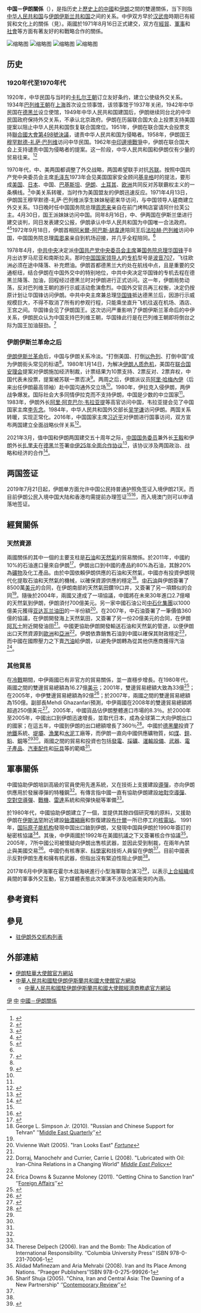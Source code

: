 {{not|中華民國與伊朗關係}}
{{Dablink|關於其他「中」字國家與「伊」字國家的外交關係，詳見'''[[中伊關係|中伊關係 (消歧義)]]'''。}}

{{Infobox Bilateral relations|中华人民共和国－伊朗伊斯兰共和国|Iran|PRC|mission1=[[伊朗駐華大使館|伊朗駐華大使館]]|mission2=[[中國駐伊朗大使館|中國駐伊朗大使館]]|envoytitle1=[[伊朗駐華大使列表|大使]]|envoy1=[[穆罕默德·克沙瓦尔兹·扎德|穆罕默德·克沙瓦尔兹·扎德]]<ref>{{cite web |title = 驻华大使到任顺序及递交国书日期 |url = https://www.mfa.gov.cn/web/lbfw_673061/fgzl_673083/202201/t20220114_10495616.shtml |publisher = 中华人民共和国外交部 |access-date = 2022-05-21 |archive-date = 2022-02-15 |archive-url = https://web.archive.org/web/20220215180551/https://www.mfa.gov.cn/web/lbfw_673061/fgzl_673083/202201/t20220114_10495616.shtml }}</ref>|envoytitle2=[[中國駐伊朗大使列表|大使]]|envoy2=[[常华|常华]]|map=Iran China Locator.png}}

'''中国－伊朗關係'''（{{lang-fa|روابط ایران و چین}}），是指历史上[[中國|歷史上的中國]]和[[伊朗歷史|伊朗]]之間的雙邊關係，当下则指[[中华人民共和国|中华人民共和国]]与[[伊朗伊斯兰共和国|伊朗伊斯兰共和国]]之间的关系。中伊双方早於[[汉武帝|汉武帝]]時期已有經貿和文化上的關係（見{{link-en|中國－波斯關係|Sino-Persian relations}}）。兩國於1971年8月16日正式建交，双方在[[国际贸易|經貿]]、[[軍事|軍事]]和[[社會|社會]]等方面有著友好的和戰略合作的關係。

[[File:Fpchina.jpg|缩略图]]
[[File:Iran_VS_China.jpg|缩略图]]
[[File:Visistation_of_Jiang_Zemin_to_Iran-_Mohammad_Khatami-_April_20,_2002_(2).png|缩略图]]
[[File:Ali_Khamenei_met_with_Xi_Jinping_in_Tehran_2016_(7).jpg|缩略图]]

== 历史 ==
=== 1920年代至1970年代 ===
1920年，中华民国与当时的[[卡扎尔王朝|卡扎尔王朝]]订立友好条约，建立公使级外交关系。1934年[[巴列维王朝|巴列维王朝]]在[[上海|上海]]首次设立领事馆，该领事馆于1937年关闭，1942年中华民国在[[德黑兰|德黑兰]]设立使馆，1949年中华人民共和国建国后，伊朗继续同台北的中华民国政府保持外交关系，不承认北京政府。伊朗在历届联合国大会上投票支持美国提案以阻止中华人民共和国恢复联合国席位。1951年，伊朗在联合国大会投票支持[[聯合國大會第498號決議|聯合國大會第498號決議]]，谴责中华人民共和国为侵略者。1958年，伊朗国王[[穆罕默德-礼萨·巴列维|穆罕默德-礼萨·巴列维]]访问中华民国。1962年[[中印邊境戰爭|中印邊境戰爭]]中，伊朗在联合国大会上支持谴责中国为侵略者的提案。这一阶段，中华人民共和国和伊朗仅有少量的贸易往来。<ref name="history.mofcom">{{cite web |title=一带一路> 伊朗>四、与中国的外交关系 |url=http://history.mofcom.gov.cn/?bandr=ylyzgdwjgx |website=商务历史 |publisher=中华人民共和国商务部 |accessdate=2019-02-10 |archive-url=https://web.archive.org/web/20190210062039/http://history.mofcom.gov.cn/?bandr=ylyzgdwjgx |archive-date=2019-02-10 |dead-url=yes }}</ref><ref name="M.Wang">{{cite journal |author1=王猛 |title=1945~2005:中国与伊朗外交关系考略 |journal=新疆社会科学 |date=2008 |issue=4 |pages=51-57}}</ref>

1970年代，中、美两国都调整了外交战略，两国希望联手对抗[[苏联|苏联]]。按照中国共产党中央委员会主席[[毛泽东|毛泽东]]1973年会见美国国家安全顾问[[基辛格|基辛格]]时的提法，要形成[[美国|美国]]、[[日本|日本]]、中国、[[巴基斯坦|巴基斯坦]]、[[伊朗|伊朗]]、[[土耳其|土耳其]]、[[欧洲|欧洲]]共同反对苏联霸权主义的一条横线。<ref>{{cite web |title=毛泽东主席关于三个世界的理论和“一条线”战略 |url=https://www.mfa.gov.cn/mfa_chn//ziliao_611306/wjs_611318/2159_611322/t8972.shtml |website=中华人民共和国外交部 |accessdate=2019-02-10 |archive-date=2019-02-12 |archive-url=https://web.archive.org/web/20190212011946/https://www.mfa.gov.cn/mfa_chn//ziliao_611306/wjs_611318/2159_611322/t8972.shtml |dead-url=no }}</ref>中美关系转暖，当时作为美国盟友的伊朗迅速反应。1971年4月13日，伊朗国王穆罕默德-礼萨·巴列维派孪生妹妹{{le|阿什拉芙·巴列维|Ashraf Pahlavi|阿什拉芙公主}}秘密来华访问，与中国领导人磋商建立外交关系。13日晚时任中国国务院总理[[周恩来|周恩来]]亲自在前门烤鸭店宴请阿什拉芙公主。4月30日，国王派妹妹{{le|法蒂玛·巴列维|Fatimeh Pahlavi|法蒂玛公主}}访问中国。同年8月16日，中、伊两国在伊斯兰堡进行建交谈判，同日发表建交公报，伊朗承认中华人民共和国为中国唯一合法政府。<ref>{{cite news |title=为周总理接待伊朗公主访华保驾护航 |url=https://www.thepaper.cn/newsDetail_forward_2663664 |accessdate=2019-02-10 |work=澎湃新闻 《纵横》杂志 |date=2018-11-23 |archive-date=2019-02-12 |archive-url=https://web.archive.org/web/20190212011938/https://www.thepaper.cn/newsDetail_forward_2663664 |dead-url=no }}</ref><ref name="beijingreview">{{cite news |title=中国与伊朗关系回眸 |url=http://www.beijingreview.cn/2009news/guoji/guancha/2011-07/15/content_377075.htm |accessdate=2019-02-10 |work=北京周报 |date=2011-07-07 |archive-date=2019-02-12 |archive-url=https://web.archive.org/web/20190212011428/http://www.beijingreview.cn/2009news/guoji/guancha/2011-07/15/content_377075.htm |dead-url=no }}</ref>1972年9月18日，伊朗首相[[阿米爾-阿巴斯·胡韋達|阿米爾-阿巴斯·胡韋達]]陪同王后[[法拉赫·巴列維|法拉赫·巴列維]]访问中国，中国国务院总理[[周恩来|周恩来]]亲自到机场迎接，并几乎全程陪同。<ref name="beijingreview" />

1978年4月，[[中国共产党中央委员会|中共中央]]决定派[[中国共产党中央委员会主席|中国共产党中央委员会主席]]兼[[国务院总理|国务院总理]][[华国锋|华国锋]]于8月出访罗马尼亚和南斯拉夫。那时[[中华人民共和国最高领导人|中国国家领导人]]的[[中华人民共和国专机|专机]]型号是[[波音707|波音707]]，飞往欧洲必须在途中降落、补充燃油。伊朗首都德黑兰大约处在航线中点，且是重要的交通枢纽，结合伊朗在中国外交中的特别地位，中共中央决定华国锋的专机去程在德黑兰降落、加油，回程经过德黑兰时对伊朗进行正式访问。这一年，伊朗局势动荡，反对巴列维王朝的游行示威活动愈演愈烈。中国外交官员再三权衡，决定仍按原计划让华国锋访问伊朗。中共中央主席兼总理[[华国锋|华国锋]]抵达德黑兰后，因游行示威规模巨大，不得不取消了所有的参观行程，只能乘坐直升飞机往返在机场、酒店、王宫之间。华国锋会见了伊朗国王。这次访问严重影响了伊朗伊斯兰革命后的中伊关系，伊朗民众认为中国支持巴列维王朝，华国锋此行是在巴列维王朝即将倒台之际为国王加油鼓劲。<ref name="takungpao">{{cite news |title=华国锋首次访问伊朗的前因后果 |url=http://news.takungpao.com/world/watch/2015-03/2952852.html?pc |accessdate=2019-02-10 |work=大公网 |date=2015-03-23 |archive-date=2019-02-12 |archive-url=https://web.archive.org/web/20190212011633/http://news.takungpao.com/world/watch/2015-03/2952852.html?pc |dead-url=no }}</ref>

=== 伊朗伊斯兰革命之后 ===
[[伊朗伊斯兰革命|伊朗伊斯兰革命]]后，中国与伊朗关系冷淡。“打倒美国、打倒[[以色列|以色列]]、打倒中国”成为伊朗街头常见的标语<ref name="takungpao" />。1980年1月14日，为解决[[伊朗人质危机|伊朗人质危机]]，美国在[[联合国安理会|联合国安理会]]提案对伊朗施加经济制裁，计票结果为10票支持、2票反对、2票弃权，中国代表未投票，提案被苏联一票否决<ref>{{cite news |title=Soviets Veto Sanctions By U.N. Against Iran |url=https://www.washingtonpost.com/archive/politics/1980/01/14/soviets-veto-sanctions-by-un-against-iran/9d6b8b82-e415-4d14-b421-3b620ecdb88a/?utm_term=.959ed8ea1f15 |accessdate=2019-02-10 |work=The Washington Post |date=1980-01-14 |archive-date=2019-02-12 |archive-url=https://web.archive.org/web/20190212011908/https://www.washingtonpost.com/archive/politics/1980/01/14/soviets-veto-sanctions-by-un-against-iran/9d6b8b82-e415-4d14-b421-3b620ecdb88a/?utm_term=.959ed8ea1f15 |dead-url=no }}</ref>。两周之后，伊朗派议员[[阿里·哈梅內伊|阿里·哈梅內伊]]（后来出任伊朗最高领袖）赴中国沟通外交立场<ref name="history.mofcom" />。1980年，伊拉克入侵伊朗，两伊战争爆发。国际社会大多同情伊拉克而不支持伊朗，中国是少数的中立国家<ref name="beijingreview" />。1983年，伊朗外长[[阿里·阿克巴尔·韦拉亚提|阿里·阿克巴尔·韦拉亚提]]等高官访问中国，韦拉亚提会见了中国国家主席[[李先念|李先念]]。1984年，中华人民共和国外交部长[[吴学谦|吴学谦]]访问伊朗。两国关系转暖，实现正常化。2016年，中国国家主席[[习近平|习近平]]对伊朗进行国事访问，双方宣布两国建立全面战略伙伴关系<ref>{{Cite web|title=习近平同伊朗总统鲁哈尼举行会谈|url=http://www.xinhuanet.com/world/2018-06/10/c_1122964989.htm|accessdate=2021-03-28|date=2018-06-10|publisher=新华网|language=zh|archiveurl=https://archive.today/20210328074051/http://www.xinhuanet.com/world/2018-06/10/c_1122964989.htm|archivedate=2021-03-28|dead-url=no}}</ref>。

2021年3月，值中国和伊朗两国建交五十周年之际，[[国务委员|中国国务委员]]兼外长[[王毅|王毅]]和伊朗外长[[穆罕默德·贾瓦德·扎里夫|扎里夫]]在[[德黑兰|德黑兰]]签署[[中伊25年全面合作协议|中伊25年全面合作协议]]<ref>{{Cite web|title=中伊签署25年全面合作协议，伊朗官员：将为新“世界秩序”奠定基础|url=https://www.guancha.cn/internation/2021_03_28_585542.shtml|accessdate=2021-03-28|author=观察者网 齐倩|date=2021-03-28|publisher=观察者网|language=zh|archiveurl=https://archive.today/20210328074716/https://www.guancha.cn/internation/2021_03_28_585542.shtml|archivedate=2021-03-28|dead-url=no}}</ref>，该协议涉及两国政治、战略和经济的合作<ref>{{Cite web|title=中国与伊朗签署25年全面合作协议，涉政治、战略和经济合作|url=https://www.guancha.cn/internation/2021_03_28_585519.shtml|accessdate=2021-03-28|date=2021-03-28|publisher=观察者网|language=zh|archiveurl=https://archive.today/20210328074710/https://www.guancha.cn/internation/2021_03_28_585519.shtml|archivedate=2021-03-28|dead-url=no}}</ref>。

== 两国签证 ==
2019年7月21日起，伊朗单方面允许中国公民持普通护照免签证入境伊朗21天。而目前伊朗公民入境中国大陆和香港均需提前办理签证<ref name="history.mofcom" /><ref>{{Cite web |title=自即日起，中华人民共和国公民前往伊朗旅游可享受免签待遇，允许逗留时间为二十一日。 |url=https://weibo.com/2312751365/HEwza9DXk?from=page_1005052312751365_profile&wvr=6&mod=weibotime&type=comment#_rnd1563714103898 |date=2019-07-21 |work=伊朗驻华大使馆 |accessdate=2020-03-03 |archive-date=2020-05-11 |archive-url=https://web.archive.org/web/20200511040639/https://www.weibo.com/2312751365/HEwza9DXk?from=page_1005052312751365_profile&wvr=6&mod=weibotime&type=comment#_rnd1563714103898 |dead-url=no }}</ref>，而入境澳门则可以申请落地签证。

== 經貿關係 ==
=== 天然資源 ===
兩國關係的其中一個的主要支柱是[[石油|石油]]和[[天然氣|天然氣]]的貿易關係。於2011年，中國約10%的石油進口量來自伊朗<ref>{{citation|publisher=U.S. Energy Information Administration|url=http://www.eia.gov/countries/cab.cfm?fips=CH|title=China|accessdate=2014-07-15|archive-date=2015-05-07|archive-url=https://web.archive.org/web/20150507151039/http://www.eia.gov/countries/cab.cfm?fips=CH|dead-url=no}}</ref>。伊朗出口到中國的產品約80%為石油，其餘20%為[[礦物|礦物]]及化工產品。由於中国依賴伊朗供應的石油和天然氣，中國亦有投資伊朗現代化提取石油和天然氣的機械，以確保資源供應的穩定<ref name="Simpson">George L. Simpson Jr. (2010). "Russian and Chinese Support for Tehran" ’’[[Middle_East_Quarterly|Middle East Quarterly]]’’</ref>。[[中石油|中石油]]與伊朗簽署了8500萬[[美元|美元]]的合同，在伊朗南部的天然氣田鑽19口井，又簽署了另一項類似的合同<ref name="Dorraj"/>。隨後於2004年，兩國又達成了一項協議，中國將在未來30年進口2.7億噸的天然氣到伊朗，伊朗須付700億美元。另一家中國石油公司[[中石化集團|中石化集團]]以1000億美元獲得[[亚达瓦兰油田|亚达瓦兰油田]]的一半份額<ref name="Walt">Vivienne Walt (2005). "Iran Looks East" ''[[Fortune_(magazine)|Fortune]]''</ref>。在2007年，中石油簽署了一筆價值360億的協議，在伊朗開發海上天然氣田，又簽署了另一份20億美元的合同，在伊朗[[阿瓦士|阿瓦士]]附近開發油田<ref name="Simpson"/>。中國更協助伊朗開發輸送石油和天然氣的管道，以便伊朗出口天然資源到[[歐洲|歐洲]]和[[亞洲|亞洲]]<ref name="Dorraj">Dorraj, Manochehr and Currier, Carrie L (2008). "Lubricated with Oil: Iran-China Relations in a Changing World" ''[[Middle_East_Policy|Middle East Policy]]''</ref>。伊朗依靠銷售石油到中國以確保其財政穩定<ref name="Simpson"/>，而中國在國際壓力之下賣[[汽油|汽油]]給伊朗，以避免伊朗轉為從其他供應商獲得汽油<ref name="Downs">Erica Downs & Suzanne Moloney (2011). "Getting China to Sanction Iran" ‘’[[Foreign_Affairs|Foreign Affairs]]’’</ref>。

=== 其他貿易 ===
在[[冷戰|冷戰]]期間，中伊兩國已有非官方的貿易關係，並一直穩步增長。在1980年代，兩國之間的雙邊貿易總額為16.27億[[美元|美元]]；2001年，雙邊貿易總額大致為33億<ref>{{citation|publisher=Iran Vajahan|url=http://www.iranvajahan.net/cgi-bin/news_en.pl?l=en&y=2002&m=4&d=20&a=10|title=News|accessdate=2014-07-15|archive-date=2012-09-04|archive-url=https://archive.is/20120904120209/http://www.iranvajahan.net/cgi-bin/news_en.pl?l=en&y=2002&m=4&d=20&a=10|dead-url=yes}}</ref>；在2005年，中伊雙邊貿易總額為92億<ref>{{citation|work=Payvand|title=News|url=http://www.payvand.com/news/06/jul/1078.html|date=July 2006|accessdate=2014-07-15|archive-date=2014-10-11|archive-url=https://web.archive.org/web/20141011142805/http://www.payvand.com/news/06/jul/1078.html|dead-url=no}}</ref>；於2007年，兩國之間的雙邊貿易總額為150億。{{link-en|伊朗商務部|Ministry of Commerce (Iran)}}副部長Mehdi Ghazanfari預測，中伊兩國在2008年的雙邊貿易總額將超過250億美元<ref>{{citation|work= Iran Daily|url= http://www.iran-daily.com/1387/3263/html/economy.htm#s342852|title= Economy|accessdate= 2014-07-15|archive-date= 2008-11-09|archive-url= https://web.archive.org/web/20081109120310/http://www.iran-daily.com/1387/3263/html/economy.htm#s342852|dead-url= no}}</ref>。2005年，中國貨品佔伊朗整體進口市場的8.3％。於2000年至2005年，中國出口到伊朗迅速增長，並取代日本，成為全球第二大向伊朗出口的國家；在這五年，中國到伊朗的出口總額增長了360％<ref>{{citation|work=Payvand|title=News|url=http://www.payvand.com/news/06/may/1046.html|date=May 2006|accessdate=2014-07-15|archive-date=2011-07-09|archive-url=https://web.archive.org/web/20110709163548/http://www.payvand.com/news/06/may/1046.html|dead-url=no}}</ref>。中國於[[德黑蘭|德黑蘭]]投資了[[地鐵|地鐵]]系統、[[堤壩|堤壩]]、[[漁業|漁業]]和[[水泥|水泥]]工廠等，而伊朗一直向中國供應礦物質，如[[煤|煤]]、[[鋅|鋅]]、[[鉛|鉛]]、[[銅|銅]]等<ref name="Dorraj"/><ref name="Walt"/>。兩國之間的貿易和投資也包括[[發電|發電]]、[[採礦|採礦]]、[[運輸設備|運輸設備]]、[[武器|武器]]、[[電子產品|電子產品]]、[[汽車配件|汽車配件]]和[[玩具|玩具]]等的範疇<ref name="Downs"/>。

== 軍事關係 ==
中國協助伊朗培訓高級的官員使用先進系統，又在技術上支援建設[[導彈|導彈]]，亦向伊朗供應用於發展導彈的特種鋼<ref name="Simpson"/>。有傳言指中國一直有協助伊朗建設[[地對空導彈|地對空導彈]]、[[空對空導彈|空對空導彈]]、[[戰機|戰機]]、[[雷達|雷達]]系統和飛彈快艇等軍備<ref name="Simpson"/>。

於1980年代，中國協助伊朗建立了一個{{link-en|研究堆|research reactor}}，並提供其餘四個研究堆的原料，又援助伊朗在[[伊斯法罕|伊斯法罕]]附近建設[[鈾濃縮廠|鈾濃縮廠]]和恢復建設[[布什爾|布什爾]]一所已停工的[[核電站|核電站]]。 1991年，[[国际原子能机构|国际原子能机构]]發現中国出口鈾到伊朗，又發現中国與伊朗於1990年簽訂的秘密核協議<ref name="Delpech">Therese Delpech (2006). Iran and the Bomb: The Abdication of International Responsibility. ‘’Columbia University Press’’ ISBN 978-0-231-70006-1</ref>。其後，中伊兩國於1992年在美國抗議之下又簽署核合作協議<ref>Alidad Mafinezam and Aria Mehrabi (2008). Iran and Its Place Among Nations. ‘’Praeger Publishers’’ISBN 978-0-275-99926-1</ref>。2005年，7所中國公司被懷疑向伊朗出售核武器，並因此受到制裁，在兩年內禁止與美國交易<ref>Sharif Shuja (2005). "China, Iran and Central Asia: The Dawning of a New Partnership" ‘’[[Contemporary_Review|Contemporary Review]]’’</ref>。中國仍有核專家、[[科學家|科學家]]和技術人員留在伊朗<ref name="Delpech"/>。目前中國表示反對伊朗生產和擁有核武器，但指出沒有緊迫性阻止伊朗<ref name="Simpson"/>。

2017年6月中伊海軍在霍尔木兹海峡進行小型海軍聯合演习<ref>{{Cite web |url=https://www.youtube.com/watch?v=z_MxOJ4Oe8I |title=央視官方頻道-中伊聯演 |accessdate=2017-06-19 |archive-date=2019-01-24 |archive-url=https://web.archive.org/web/20190124040311/https://www.youtube.com/watch?v=z_MxOJ4Oe8I |dead-url=no }}</ref>，以表示[[上合組織|上合組織]]成員間的軍事外交互動，官方媒體表態此次軍演不涉及地區衝突的內涵。

== 參考資料 ==
{{reflist|30em}}

== 參見 ==
{{Portal box|国际关系|中国|中华人民共和国|伊朗}}
*[[驻伊朗外交机构列表|驻伊朗外交机构列表]]

== 外部連結 ==
* [http://beijing.mfa.ir/?siteid=68 伊朗駐華大使館官方網站]{{Wayback|url=http://beijing.mfa.ir/?siteid=68 |date=20150412175443 }}{{zh-cn icon}}{{en icon}}{{ar icon}}
* [http://ir.china-embassy.gov.cn/chn/ 中華人民共和國駐伊朗伊斯蘭共和國大使館官方網站] {{Wayback|url=http://ir.china-embassy.gov.cn/chn/ |date=20220513102105 }}{{zh-cn icon}}{{en icon}}
** [http://ir.mofcom.gov.cn/ 中華人民共和國駐伊朗伊斯蘭共和國大使館經濟商務處官方網站] {{Wayback|url=http://ir.mofcom.gov.cn/ |date=20200714190426 }}{{zh-cn icon}}
{{中華人民共和國外交}}
{{伊朗外交}}
[[Category:中国与亚洲国家关系|伊]]
[[Category:伊朗雙邊關係|中]]
[[Category:中國－伊朗關係|]]